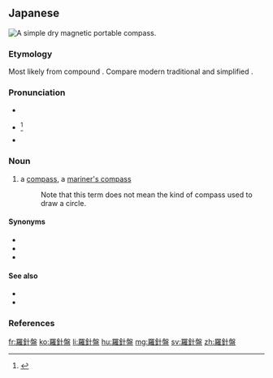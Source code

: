 ==Japanese==
[[File:Kompas Sofia.JPG|thumb|right|A simple dry magnetic portable compass.]]
{{ja-kanjitab|ら|しん|ばん|yomi=on}}

===Etymology===
Most likely from {{etyl|ltc|ja|sort=らしんばん}} compound {{m|ltc|羅針盤|tr=la *jim ban|lit=catching needle board||[magnetic] compass}}. Compare modern {{etyl|cmn|-}} traditional {{m|cmn|羅針盤}} and simplified {{m|cmn|罗针盘|tr=luózhēnpán}}.

===Pronunciation===
* {{l|ja|sc=Latn|音読み|On'yomi}}
* {{ja-accent-common|h|ら|しんばん}}<ref name="DJR">{{R:Daijirin}}</ref>
* {{IPA|lang=ja|[ɺ̠a̠ɕĩmbã̠ɴ]}}

===Noun===
{{ja-noun|らしんばん}}

# a [[compass]], a [[mariner's compass]]
#: Note that this term does not mean the kind of compass used to draw a circle.

====Synonyms====
* {{ja-l|羅針儀|らしんぎ|rashingi}}
* {{ja-l|羅盤|らばん|raban}}
* {{ja-l|コンパス||konpasu}}

====See also====
* {{pedialite|lang=ja}}
* {{pedialite|Mariner's compass}}

===References===
<references/>

[[fr:羅針盤]]
[[ko:羅針盤]]
[[li:羅針盤]]
[[hu:羅針盤]]
[[mg:羅針盤]]
[[sv:羅針盤]]
[[zh:羅針盤]]